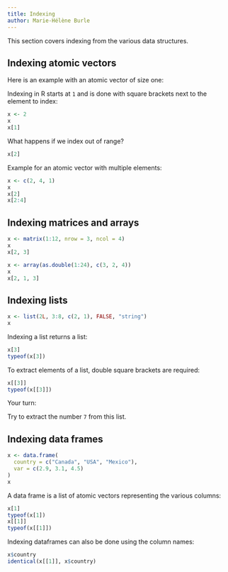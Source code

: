 ```yaml
---
title: Indexing
author: Marie-Hélène Burle
---
```


:::{.def}

This section covers indexing from the various data structures.

:::

## Indexing atomic vectors

:::{.example}

Here is an example with an atomic vector of size one:

:::

Indexing in R starts at `1` and is done with square brackets next to the element to index:

```r
x <- 2
x
x[1]
```

What happens if we index out of range?

```r
x[2]
```

:::{.example}

Example for an atomic vector with multiple elements:

:::

```r
x <- c(2, 4, 1)
x
x[2]
x[2:4]
```

## Indexing matrices and arrays

```r
x <- matrix(1:12, nrow = 3, ncol = 4)
x
x[2, 3]

x <- array(as.double(1:24), c(3, 2, 4))
x
x[2, 1, 3]
```

## Indexing lists

```r
x <- list(2L, 3:8, c(2, 1), FALSE, "string")
x
```

Indexing a list returns a list:

```r
x[3]
typeof(x[3])
```

To extract elements of a list, double square brackets are required:

```r
x[[3]]
typeof(x[[3]])
```

:::{.exo}

:::{.yourturn}

Your turn:

:::

Try to extract the number `7` from this list.

:::

<!-- ```{r} -->
<!-- x[[2]][5] -->
<!-- ``` -->

## Indexing data frames

```r
x <- data.frame(
  country = c("Canada", "USA", "Mexico"),
  var = c(2.9, 3.1, 4.5)
)
x
```

A data frame is a list of atomic vectors representing the various columns:

```r
x[1]
typeof(x[1])
x[[1]]
typeof(x[[1]])
```

Indexing dataframes can also be done using the column names:

```r
x$country
identical(x[[1]], x$country)
```
